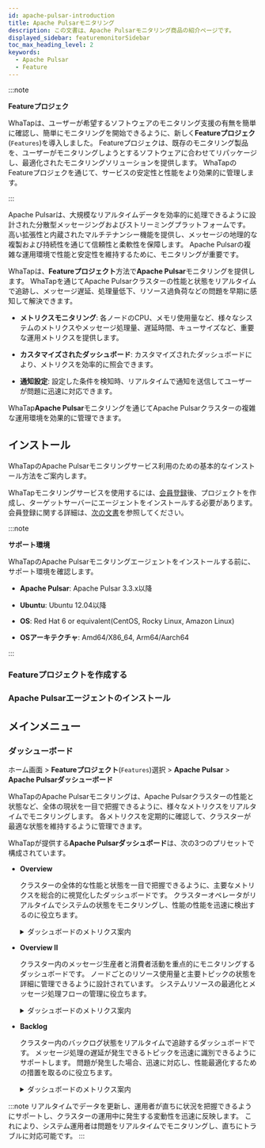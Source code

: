 ```yaml
---
id: apache-pulsar-introduction
title: Apache Pulsarモニタリング
description: この文書は、Apache Pulsarモニタリング商品の紹介ページです。
displayed_sidebar: featuremonitorSidebar
toc_max_heading_level: 2
keywords:
  - Apache Pulsar
  - Feature
---
```



:::note

**Featureプロジェク**<ScrollToLink anchor='feature-project' />

WhaTapは、ユーザーが希望するソフトウェアのモニタリング支援の有無を簡単に確認し、簡単にモニタリングを開始できるように、新しく**Featureプロジェク**(<code class='Features'>Features</code>)を導入しました。 Featureプロジェクは、既存のモニタリング製品を、ユーザーがモニタリングしようとするソフトウェアに合わせてリパッケージし、最適化されたモニタリングソリューションを提供します。 WhaTapのFeatureプロジェクを通じて、サービスの安定性と性能をより効果的に管理します。 

:::

Apache Pulsarは、大規模なリアルタイムデータを効率的に処理できるように設計された分散型メッセージングおよびストリーミングプラットフォームです。 高い拡張性と内蔵されたマルチテナンシー機能を提供し、メッセージの地理的な複製および持続性を通じて信頼性と柔軟性を保障します。 Apache Pulsarの複雑な運用環境で性能と安定性を維持するために、モニタリングが重要です。 

WhaTapは、**Featureプロジェクト**方法で**Apache Pulsar**モニタリングを提供します。 WhaTapを通じてApache Pulsarクラスターの性能と状態をリアルタイムで追跡し、メッセージ遅延、処理量低下、リソース過負荷などの問題を早期に感知して解決できます。 

- **メトリクスモニタリング**: 各ノードのCPU、メモリ使用量など、様々なシステムのメトリクスやメッセージ処理量、遅延時間、キューサイズなど、重要な運用メトリクスを提供します。 

- **カスタマイズされたダッシュボード**: カスタマイズされたダッシュボードにより、メトリクスを効率的に照会できます。

- **通知設定**: 設定した条件を検知時、リアルタイムで通知を送信してユーザーが問題に迅速に対応できます。

WhaTap**Apache Pulsar**モニタリングを通じてApache Pulsarクラスターの複雑な運用環境を効果的に管理できます。 

## インストール

WhaTapのApache Pulsarモニタリングサービス利用のための基本的なインストール方法をご案内します。 

WhaTapモニタリングサービスを使用するには、[会員登録](https://www.whatap.io/ja/signup/)後、プロジェクトを作成し、ターゲットサーバーにエージェントをインストールする必要があります。 会員登録に関する詳細は、[次の文書](../account/account-manage)を参照してください。 

:::note 

**サポート環境**<ScrollToLink anchor='apache-pulsar-supported-env' />

WhaTapのApache Pulsarモニタリングエージェントをインストールする前に、サポート環境を確認します。 

- **Apache Pulsar**: Apache Pulsar 3.3.x以降 

- **Ubuntu**: Ubuntu 12.04以降

- **OS**: Red Hat 6 or equivalent(CentOS, Rocky Linux, Amazon Linux)

- **OSアーキテクチャ**: Amd64/X86_64, Arm64/Aarch64

:::

### Featureプロジェクトを作成する


<Createprojectintrov2 />

### Apache Pulsarエージェントのインストール

<InstallFeature name='Apache Pulsarエージェントインストール' />

## メインメニュー

### ダッシューボード

ホーム画面 > **Featureプロジェクト**(<code class='Features'>Features</code>)選択 > **Apache Pulsar** > **Apache Pulsarダッシューボード**

WhaTapのApache Pulsarモニタリングは、Apache Pulsarクラスターの性能と状態など、全体の現状を一目で把握できるように、様々なメトリクスをリアルタイムでモニタリングします。 各メトリクスを定期的に確認して、クラスターが最適な状態を維持するように管理できます。 

WhaTapが提供する**Apache Pulsarダッシュボード**は、次の3つのプリセットで構成されています。

- **Overview** 

  クラスターの全体的な性能と状態を一目で把握できるように、主要なメトリクスを総合的に視覚化したダッシュボードです。 クラスターオペレータがリアルタイムでシステムの状態をモニタリングし、性能の性能を迅速に検出するのに役立ちます。

  <details>
  <summary>ダッシュボードのメトリクス案内</summary>

  ##### ダッシュボード上段の要約情報

  - **CPU**: クラスターで使用中のCPU コア数を表示します。

  - **Memory**: クラスターで使用されている総メモリ容量と現在のメモリ使用量を示します。

  - **ZooKeeper**: 現在運用中のZooKeeperインスタンスの数と可用ステータスを表示します。

  - **Broker**: 有効なブローカーの数とステータスを表示します。

  - **Bookies**: Apache Pulsarで使用するBookKeeperノード(Bookies)の数とステータスを示します。

  - **Broker Storage Size**: ブローカーに保存されているデータの総容量を示します。

  - **Backlog**: 未処理のメッセージの合計サイズを表示することで、メッセージ処理の遅延ステータスを把握できます。

  ##### 性能グラフ

  - **Messaging Storage**: 時間に応じたメッセージストレージの使用量を表示して、ストレージ容量の変動性を追跡します。

  - **Message Rate(msg/s)**: 1秒当たりに処理されるメッセージの数をグラフ化し、クラスターのメッセージ処理速度をモニタリングします。

  - **Messaging Backlog**: 時間の経過とともに処理されず待機中のメッセージの数を視覚化し、メッセージの処理遅延を迅速に把握できます。

  - **Throughput(bytes/s)**: 1秒当たりに処理されたデータの量を示し、クラスターのデータ処理能力を評価します。

  - **Replication Backlog**: 他のデータセンターに複製されず待機しているメッセージの数を示します。

  - **Replication Throughput**: データの複製プロセスで1秒当たりに処理されるデータ量を示します。

  - **Replication Rate**: 複製メッセージの送信速度を示します。

  - **Subscription Unacked Messages**: 購読されたメッセージのうち、まだ確認されていない(Unacked) メッセージの数を示します。

  ##### 上位10項目のバックログ

  - **Top 10 topics backlog**: バックログが最も多い上位10個のトピックを一覧表示することで、メッセージ遅延の原因を分析できます。

  - **Top 10 Replication Backlog**: 複製バックログが最も多い上位10項目を一覧表示することで、複製遅延の問題を把握できます。

  </details>

- **Overview II**

  クラスター内のメッセージ生産者と消費者活動を重点的にモニタリングするダッシュボードです。 ノードごとのリソース使用量と主要トピックの状態を詳細に管理できるように設計されています。 システムリソースの最適化とメッセージ処理フローの管理に役立ちます。

  <details>
  <summary>ダッシュボードのメトリクス案内</summary>

  - **Consumers Count**: 現在クラスターで有効になっているコンシューマー数をリアルタイムで表示し、メッセージ消費活動をモニタリングし、コンシューマーの数の変動がシステムに与える影響を分析できます。

  - **Producers Count**: 現在クラスターで活性化されたプロデューサーの数をリアルタイムで表示し、メッセージの生産活動をモニタリングし、プロデューサー数の変化がメッセージの生産速度に与える影響を分析できます。

  - **Messages In**: クラスターに引き込まれるメッセージの数を時間とともに表示し、メッセージの引き込み速度をモニタリングしてシステムの負荷を予測し、トラフィックの変動を把握するのに役立ちます。

  - **Subscriptions Count**: クラスターでな有効化された購読数をリアルタイムで表示し、購読数の増減がシステムメッセージの処理に与える影響を分析する時に役立ちます。

  - **Offloaded Size**: クラスターでディスクにオフロードされたデータのサイズを示し、データの保存効率を評価し、長期的な保存スペースの管理に活用できます。

  - **Bytes In**: クラスターに引き込まれるデータのサイズをリアルタイムで表示し、データの引き込み速度をモニタリングして、システムの性能とネットワーク負荷を管理するのに役立ちます。

  - **Node CPU**(Node CPU使用率): クラスター内の各ノードのCPU使用率をグラフで表示し、ノードごとの性能をモニタリングし、リソースの分配を最適化できます。

  - **Node Memory Used %**(Node Memory使用率): クラスター内の各ノードのメモリ使用率をリアルタイムで表示し、メモリ使用状況をモニタリングして性能の低下を予防できます。

  - **Top 10 Topics Unacked**: まだ確認されていない(Unacked) メッセージの多い上位10個のトピックを一覧表示し、特定のトピックでメッセージの確認遅延の原因を把握して問題を解決するのに役立ちます。

  - **Top 10 Topics Storage**: ストレージ容量を最も多く占めている上位10個のトピックを一覧表示し、特定のトピックが占めるストレージ容量を分析して、効率的なデータ管理をサポートします。

  </details>

- **Backlog**

  クラスター内のバックログ状態をリアルタイムで追跡するダッシュボードです。 メッセージ処理の遅延が発生できるトピックを迅速に識別できるようにサポートします。 問題が発生した場合、迅速に対応し、性能最適化するための措置を取るのに役立ちます。

  <details>
  <summary>ダッシュボードのメトリクス案内</summary>

  - **Pulsar Backlog**: 特定のトピックで処理されずに待機しているメッセージの数を時間順で可視化します。 システムの処理能力を超えた時に発生するバックログ状態をリアルタイムでモニタリングし、問題を早期に発見して対応できます。

  - **Top 20 Backlog Topics**: バックログが最も多い上位20個のトピックを一覧表示します。 各トピックで処理されずに待機しているメッセージ数を表示することで、問題のトピックを迅速に把握し、リソースに集中できます。

  - **Recently**(최근 메시지 수): 各トピックの横の**Recently**カラムは、最近発生したバックログメッセージの数を示します。 最近のバックログの状態を明確に理解し、即時の対応が必要なトピックを識別するのに役立ちます。

  </details>

:::note
リアルタイムでデータを更新し、運用者が直ちに状況を把握できるようにサポートし、クラスターの運用中に発生する変動性を迅速に反映します。 これにより、システム運用者は問題をリアルタイムでモニタリングし、直ちにトラブルに対応可能です。
:::

